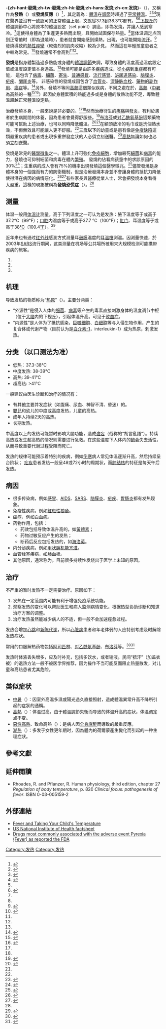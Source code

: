 {{redirect2|发烧|張惠妹的專輯|發燒 (張惠妹專輯)}}
{{otheruses}}
{{medref}}
{{noteTA
|1=zh-hans:海洛因;zh-hk:海洛英;zh-tw:海洛因;
|2=zh-hans: 阿司匹林; zh-hk: 阿士匹靈;
|3=zh-hans:发热;zh-hk:發燒;zh-tw:發燒;
}}
{{medical}}
{{Infobox medical condition (new) 
| name            = 發燒<br/>Fever
| synonyms        = Pyrexia, febrile response
| image           = Clinical thermometer 38.7.JPG
| caption         = {{tsl|en|analog|傳統類比式|傳統}}[[醫療溫度計|醫療溫度計]]測量出體溫為38.8 °C (101.8°F)
| field           = {{tsl|en|Infectious disease (medical specialty)||感染科}}、[[小兒科|小兒科]]
| symptoms        = '''初期''': [[冷颤|冷颤]]、覺得[[冷|冷]]<ref name=Peds2011/><br>'''初期過後''': {{tsl|en|flushed||臉紅}}、[[汗液|流汗]]<ref name=Sue2014/>
| complications   = [[發燒性癲癇|發燒性癲癇]]<ref name=CDC2010/>
| onset           = 
| duration        = 
| types           = 
| causes          = [[人體溫度|人體核心溫度]](set-point)飆高<ref name=Kl2015/><ref name=Gar2012p375/>
| risks           = 
| diagnosis       = 體溫介於{{convert|37.5|and|38.3|C|F|1}}或超過(危險)<ref name=NC08/><ref name=CC09/>
| differential    = [[高熱|高熱]](Hyperthermia)<ref name=NC08/>、[[中暑|中暑]]
| prevention      = 
| treatment       = 治療導致發燒的疾病為首要，其次才是處理發燒本身<ref name=Peds2011/><ref name=Ric2015/>
| medication      = [[布洛芬|Ibuprofen]], [[对乙酰氨基酚|paracetamol]] (acetaminophen)<ref name=Ric2015/><ref name=Gar2012/>
| prognosis       = 
| frequency       = 常見<ref name=Ki2013/><ref name=Peds2011/>
| deaths          = 
}}{{Infobox symptom
|Name =  
|Image = 
|Caption = 
|Field = [[小兒科|小兒科]]{{tsl|en|Infectious disease (medical specialty)|感染性疾病_(醫學)|感染性疾病}}
|ICD10 = {{ICD10|R|50||r|50}}
|ICD9 = {{ICD9|780.6}}
|ICDO =
|OMIM =
|MedlinePlus = 003090
|eMedicineSubj = med
|eMedicineTopic = 785
|DiseasesDB = 18924
|MeshID = D005334
|
}}

<!-- 定義與病徵 -->
'''-{zh-hant:發燒;zh-tw:發燒;zh-hk:發燒;zh-hans:发烧;zh-cn:发烧}-'''（{{lang-en|fever}}），又稱作為'''發熱'''（{{lang-en|pyrexia}}）或'''發燒反應'''（{{lang-en|febrile response}}）<ref name=NC08>{{cite journal |author=Axelrod YK, Diringer MN |title=Temperature management in acute neurologic disorders |journal=Neurol Clin |volume=26 |issue=2 |pages=585–603, xi |date=2008年5月 |pmid=18514828 |doi=10.1016/j.ncl.2008.02.005 |url=|last2=Diringer }}</ref>，其定義為：[[人體溫度|體溫]]在[[體溫調節|調節]]時超過了[[人體溫度|平常體溫]]。<ref name=Kl2015>{{cite book|last=Kluger|first=Matthew J.|title=Fever: Its Biology, Evolution, and Function|date=2015|publisher=Princeton University Press|isbn=9781400869831|page=57|url=https://books.google.com/books?id=gIF9BgAAQBAJ&pg=PA57}}</ref><ref>{{cite book|title=Fever: Its Biology, Evolution, and Function|date=2015|publisher=Princeton University Press|isbn=9781400869831|page=57|url=https://books.google.ca/books?id=gIF9BgAAQBAJ&pg=PA57|access-date=2017-07-16|archive-date=2016-05-14|archive-url=https://web.archive.org/web/20160514030231/https://books.google.ca/books?id=gIF9BgAAQBAJ&pg=PA57|dead-url=no}}</ref><ref name=Gar2012p375>{{cite book|last1=Garmel|first1=Fever in adultsGus M.|title=An introduction to clinical emergency medicine|date=2012|publisher=Cambridge University Press|location=Cambridge|isbn=0521747767|pages=375|edition=2nd|url=https://books.google.ca/books?id=pyAlcOfBhjIC&lpg=PP1&dq=An%20Introduction%20to%20Clinical%20Emergency%20Medicine&pg=PA375|access-date=2017-07-16|archive-date=2017-08-03|archive-url=https://web.archive.org/web/20170803091638/https://books.google.ca/books?id=pyAlcOfBhjIC&lpg=PP1&dq=An%20Introduction%20to%20Clinical%20Emergency%20Medicine&pg=PA375|dead-url=no}}</ref>現在醫界並沒有一致認可的正常體溫上限，文獻從37.3到38.3℃都有。<ref name=NC08/><ref name=CC09>{{cite journal |author=Laupland KB |title=Fever in the critically ill medical patient |journal=Crit.Care Med.|volume=37 |issue=7 Suppl |pages=S273–8 |date=July 2009 |pmid=19535958 |doi=10.1097/CCM.0b013e3181aa6117 }}</ref>[[下視丘|下視丘]]的體溫調節中心將原本的體溫設定（set point）調高，即為发烧，并讓人感到寒冷。<ref name=Peds2011/>這使得身體為了生產更多熱而出現{{tsl|en|muscle tone||肌肉收縮}}，且開始試圖保存熱量。<ref name=Sue2014/>當体温调定点回到正常值时（即為退燒時），患者就會開始感到燥熱，出現{{tsl|en|flushed|臉紅|臉紅}}，也可能開始[[汗液|流汗]]。<ref name=Sue2014>{{cite book|author1=Sue E. Huether|title=Pathophysiology: The Biologic Basis for Disease in Adults and Children|date=2014|publisher=Elsevier Health Sciences|isbn=9780323293754|page=498|edition=7|url=https://books.google.ca/books?id=l9XsAwAAQBAJ&pg=PA498|access-date=2017-07-16|archive-date=2017-08-03|archive-url=https://web.archive.org/web/20170803092406/https://books.google.ca/books?id=l9XsAwAAQBAJ&pg=PA498|dead-url=no}}</ref>發燒導致的[[熱性痙攣|熱性痙攣]]（較強烈的肌肉收縮）較為少見，<!-- <ref name=CDC2010/> -->然而這在年輕孩童患者之中較為常見。<ref name=CDC2010>{{cite web |title=Taking Care of Someone Who is Sick |url=http://www.cdc.gov/flu/homecare/treatfever.htm |archivedate=2015-03-24 |accessdate=2017-02-09 |date=2010-08-13 |archiveurl=https://web.archive.org/web/20150324084355/http://www.cdc.gov/flu/homecare/treatfever.htm |dead-url=no }}</ref>發燒通常不會高到{{convert|41|to|42|C|F|1}}<ref name=Gar2012p375/><ref name=Peds2011/>。

<!-- 原因 -->
'''發燒'''是指身體製造過多熱能或身體的[[體溫調節|體溫調節]]失調，導致身體的溫度高過溫度設定值或溫度設定值本身過高。<ref name=NC08/>發燒可能是由許多[[疾病|疾病]]造成，從[[生病|小病]]到[[重症照護醫學|重症]]都有可能，<!-- <ref name=Gar2012p5/> -->這包含了[[病毒感染|病毒]]、[[病原細菌|細菌]]、[[寄生|寄生]]、[[普通感冒|普通感冒]]、[[流行感冒|流行感冒]]、[[泌尿道感染|泌尿道感染]]、[[脑膜炎|脑膜炎]]、[[疟疾|疟疾]]、[[闌尾炎|闌尾炎]]等。<!-- <ref name=Gar2012p5/> --> 非感染性的發燒成因包含了[[血管炎|血管炎]]、[[深静脉血栓|深静脉血栓]]、[[副作用|藥物的副作用]]、[[癌症|癌症]]等。<ref name=Gar2012p5>{{cite book|last1=Garmel|first1=Fever in adultsGus M.|title=An introduction to clinical emergency medicine|date=2012|publisher=Cambridge University Press|location=Cambridge|isbn=0521747767|pages=5|edition=2nd|url=https://books.google.ca/books?id=pyAlcOfBhjIC&lpg=PP1&dq=An%20Introduction%20to%20Clinical%20Emergency%20Medicine&pg=PA5|access-date=2017-07-17|archive-date=2017-10-21|archive-url=https://web.archive.org/web/20171021221058/https://books.google.ca/books?id=pyAlcOfBhjIC&lpg=PP1&dq=An%20Introduction%20to%20Clinical%20Emergency%20Medicine&pg=PA5|dead-url=no}}</ref>另外，發燒不等同[[高熱|高熱]]這個類似疾病，不同之處在於，[[高熱|高熱]]（[[中暑|中暑]]為[[高熱|高熱]]的一種<ref name=EMS>{{cite book |title=Emergency Medicine: A Comprehensive Study Guide, Sixth edition |last=Tintinalli |first=Judith  |year=2004 |publisher=McGraw-Hill Professional |location= |isbn=0-07-138875-3 |page=1187 |url= }}</ref><ref name=H>{{cite book
| authorlink = Anthony Fauci
| author     = Fauci, Anthony| title      = [[Harrison's_Principles_of_Internal_Medicine|Harrison's Principles of Internal Medicine]]
| edition    = 17th
| publisher  = McGraw-Hill Professional
| year       = 2008
| isbn       = 978-0-07-146633-2
| pages      = [https://archive.org/details/harrisonsprincip00asfa/page/117 117]–121
|display-authors=etal}}</ref>）起因於身體累積的熱能過多或是身體的散熱功能不足，導致體溫超越正常體溫設定點。

<!-- 治療 -->
治療發燒本身，一般來說是非必要的。<ref name=Peds2011/><ref name=Ric2015/>然而治療衍生的[[疼痛|疼痛]]與[[發炎|發炎]]，有利於患者於生病期間的休養，因為患者會覺得舒服些。<ref name=Ric2015>{{cite journal|last1=Richardson|first1=M|last2=Purssell|first2=E|title=Who's afraid of fever?|journal=Archives of disease in childhood|date=September 2015|volume=100|issue=9|pages=818-20|pmid=25977564}}</ref>[[布洛芬|布洛芬]]或[[对乙酰氨基酚|对乙酰氨基酚]]這類藥物可能可幫助上述治療，也可以同時降低體溫。<ref>{{cite book|last1=Garmel|first1=edited by S.V. Mahadevan, Gus M.|title=An introduction to clinical emergency medicine|date=2012|publisher=Cambridge University Press|location=Cambridge|isbn=9780521747769|page=401|edition=2nd}}</ref><ref name=Ric2015/>在額頭放冷的毛巾或是洗個熱水澡，不但無效且可能讓人更不舒服。<ref name=Ric2015/>三歲'''以下'''的幼童或是患有像是[[免疫缺陷|免疫缺陷]]這類嚴重疾病的患者或出現多重併發症狀的人必須立刻送醫。<ref>{{Cite web|url = https://www.nlm.nih.gov/medlineplus/ency/article/003090.htm|title = Fever|date = 2014-08-30|accessdate = |website = MedlinePlus|publisher = |last = |first = |archive-date = 2009-05-11|archive-url = https://web.archive.org/web/20090511181606/http://www.nlm.nih.gov/medlineplus/ency/article/003090.htm|dead-url = no}}</ref>[[高熱|高熱]]無論如何也必須立刻送醫。

<!-- 流行病學、社會、文化 -->
發燒是常見的[[醫學徵象|醫學徵象]]之一。體溫上升可強化[[免疫細胞|免疫細胞]]，增加殺死[[細菌|細菌]]和[[病毒|病毒]]的能力，發燒也可抑制細菌和病毒在體內[[繁殖|繁殖]]。<!-- <ref name=Peds2011> -->發燒約佔看病孩童中的求診原因的30%<ref name=Peds2011>{{cite journal|last1=Section on Clinical Pharmacology and|first1=Therapeutics|last2=Committee on|first2=Drugs|last3=Sullivan|first3=JE|last4=Farrar|first4=HC|title=Fever and antipyretic use in children.|journal=Pediatrics|date=March 2011|volume=127|issue=3|pages=580–7|pmid=21357332}}</ref>；生重病的成人會有75%的機率出現發燒這個醫學徵兆。<ref name=Ki2013>{{cite journal|last1=Kiekkas|first1=P|last2=Aretha|first2=D|last3=Bakalis|first3=N|last4=Karpouhtsi|first4=I|last5=Marneras|first5=C|last6=Baltopoulos|first6=GI|title=Fever effects and treatment in critical care: literature review.|journal=Australian critical care : official journal of the Confederation of Australian Critical Care Nurses|date=August 2013|volume=26|issue=3|pages=130–5|pmid=23199670}}</ref>儘管發燒是身體本身的一個強而有力的防衛機制，但是治療發燒本身並不會讓身體的抵抗力降低使得潛在病因的病情惡化。<ref>{{cite journal|last1=Schaffner|first1=A|title=[Fever--useful or noxious symptom that should be treated?].|journal=Therapeutische Umschau.Revue therapeutique|date=March 2006|volume=63|issue=3|pages=185–8|pmid=16613288}}</ref><ref>{{cite journal|last1=Niven|first1=DJ|last2=Stelfox|first2=HT|last3=Laupland|first3=KB|title=Antipyretic therapy in febrile critically ill adults: A systematic review and meta-analysis.|journal=Journal of critical care|date=June 2013|volume=28|issue=3|pages=303–10|pmid=23159136}}</ref>有些家長與醫療從業人士，常會把發燒本身看得太嚴重，這樣的現象被稱為'''發燒恐慌症'''（{{lang-en|fever phobia}}）。<ref name=Peds2011/>

== 测量 ==
体温一般用[[体温计|体温计]]测量。高于下列温度之一可认为是发热：腋下温度等于或高于37.2℃（99℉）；[[口腔|口腔]]内温度等于或高于37.7 ℃（100℉）；[[肛门|肛门]]、耳温度等于或高于38[[摄氏度|℃]]（100.4[[华氏度|℉]]）。<ref name="黃瑽寧2014">{{cite book|author=黃瑽寧|title=輕鬆當爸媽，孩子更健康【新修版】: 超人氣小兒科醫師黃瑽寧教你安心育兒|url=https://books.google.com/books?id=mTajBgAAQBAJ&pg=PA163|date=2014-06-13|publisher=時報文化出版|isbn=978-957-13-5986-1|pages=163–|access-date=2019-07-02|archive-date=2019-08-01|archive-url=https://web.archive.org/web/20190801204325/https://books.google.com/books?id=mTajBgAAQBAJ&pg=PA163|dead-url=no}}</ref>

近年来也有通过[[红外线|红外线]]感測方式测量耳[[鼓膜|鼓膜]]温度的[[耳溫槍|耳溫槍]]測溫。因測量快速，於2003年[[SARS|SARS]]流行期间，这类测量在机场等公共場所被用来大规模检测可能携带疾病的旅客。

{{fact|在温度与临界值相差不远的情况下，还要考虑下列生理因素：}}
# {{fact|人体温度一天内的变化：早上4点左右最低，下午6点最高。故早上测得口腔温度37.5℃可认为是发热，晚上则不一定。}}
# {{fact|不同人的“正常体温”可以相差约0.4℃。}}
# {{fact|[[更年期|更年期]]前的女性在[[排卵|排卵]]周期中体温会有规律地变化。}}

== 机理 ==
导致发热的物质称为“[[热原|热原]]”（{{lang|en|pyrogen}}）。主要分两类：
* “外源性”是侵入人体的[[细菌|细菌]]、[[病毒|病毒]]等产生的毒素直接刺激身体的温度调节中枢（位于[[大脑|大脑]]内的下视丘），引起体温升高。可见于[[败血症|败血症]]。
* “内源性”是人体为了抵抗感染，[[巨噬细胞|巨噬细胞]]、[[白细胞|白细胞]]等与入侵生物作用，产生的复合体或代谢产物（目前认为是[[白介素-1|白介素-1]]，interleukin-1）成为热原，刺激发热。

== 分类 （以口测法为准）==
* 低热：37.3-38℃
* 中度发热: 38-39℃
* 高热: 39-41℃
* 超高热: >41℃

一般建议由医生诊断和治疗的情况有：
* 有其他主要并发症状（如腹痛、尿血、神智不清、昏迷）的。
* [[嬰兒|嬰兒]]和幼儿的中度或高度发热，儿童的高热。
* 成年人持续2天的高热。
* 长期发热。

中高度以上的发热可能暂时影响大脑功能，造成[[谵妄|谵妄]]（俗称的“胡言亂語”）。持续高热或发生超高热的情况则需要进行急救。在这些温度下人体内的[[酶|酶]]会失去活性，从而导致重要代谢过程受阻而死亡。

发热的规律可能预示着特别的疾病，例如[[伤寒|伤寒]]病人常见体温逐渐升高，然后持续呈台阶状； [[疟疾|疟疾]]患者发热一般呈48或72小时的周期状，而[[肺结核|肺结核]]的特征是每天午后发热。

== 病因 ==
* 很多传染病，例如[[感冒|感冒]]、[[AIDS|AIDS]]、[[SARS|SARS]]、[[脑膜炎|脑膜炎]]、[[疟疾|疟疾]]、[[胃肠炎|胃肠炎]]都有发热现象。
* 免疫性疾病，例如[[紅斑性狼瘡|紅斑性狼瘡]]。
* [[癌症|癌症]]，例如[[白血病|白血病]]。
* 药物作用，包括：
** 药效包括导致体温升高的，如[[黃體素|黃體素]]；
** 药物过敏反应产生的发热；
** 断药后反应包括发热的，如[[海洛因|海洛英]]。
* 内分泌疾病，例如[[甲状腺机能亢进|甲状腺机能亢进]]。
* 血管栓塞疾病，如肺血栓。
* 其他原因，通常称为{{le|不明热|Fever of unknown origin}}。目前很多持续性发烧出于医学上未知的原因。

== 治疗 ==
不严重的暂时发热不一定需要治疗。原因如下：
# 发热在一定范围内可能有利于增强免疫系统功能。
# 观察发热的变化可以帮助医生和病人监测病情变化，根据热型协助诊断和知道治疗方案的调整。
# 治疗发热虽然能减少病人的不适，但一般不会加速痊愈过程。

发热会增加[[心跳|心跳]]和[[新陈代谢|新陈代谢]]，所以[[心脏病|心脏病]]患者和年老体弱的人应特别考虑及时解除发热症状。

常用的口服解热药物包括[[阿司匹林|阿司匹林]]、[[对乙酰氨基酚|对乙酰氨基酚]]、[[布洛芬|布洛芬]]等。<ref name=Gar2012>{{cite book|last1=Garmel|first1=edited by S.V. Mahadevan, Gus M.|title=An introduction to clinical emergency medicine|date=2012|publisher=Cambridge University Press|location=Cambridge|isbn=9780521747769|page=401|edition=2nd}}</ref><ref>{{Cite web|title=Fever - Diagnosis and treatment - Mayo Clinic|url=https://www.mayoclinic.org/diseases-conditions/fever/diagnosis-treatment/drc-20352764|access-date=2022-02-23|archive-date=2022-03-06|archive-url=https://web.archive.org/web/20220306044106/https://www.mayoclinic.org/diseases-conditions/fever/diagnosis-treatment/drc-20352764|dead-url=no}}</ref>

发热时体液丢失增多，应及时补充，包括多饮水，或者输液。民间“捂汗”（加盖衣被）的退热方法一般不被医学界推荐，因为操作不当可能反而阻止热量散发，对儿童和高热患者尤其危险。

==类似症状==
*[[中暑|中暑]]（{{lang-en|Heat stroke}}）：因室外高溫多濕或陽光過久直接照射，造成體溫異常升高不降所引起的症狀的通稱。
*[[高熱|高熱]]（{{lang-en|Hyperthermia}}）：体温过高。由于體溫調節失衡而导致的体温升高的症状，体温调定点不变。
*[[惡性高熱|惡性高熱]]、致命高熱（{{lang-en|Malignant hyperthermia}}）：是病人因[[全身麻醉|全身麻醉]]而導致的嚴重反應。
* [[潮热|潮热]]（{{lang-en|hot flash}}）：多发于女性更年期时，因為體內的荷爾蒙產生變化而引起的一种生理症狀。

==參考文獻==
{{reflist}}

==延伸閱讀==
{{refbegin}}
* Rhoades, R. and Pflanzer, R. Human physiology, third edition, chapter 27 ''Regulation of body temperature'', p. 820 ''Clinical focus: pathogenesis of fever''. ISBN 0-03-005159-2
{{refend}}

== 外部連結 ==
{{Commonscat|Fever|发热}}
* [http://kidshealth.org/parent/general/body/fever.html Fever and Taking Your Child's Temperature]{{Wayback|url=http://kidshealth.org/parent/general/body/fever.html |date=20151213095918 }}
* [http://www.nlm.nih.gov/medlineplus/ency/article/003090.htm US National Institute of Health factsheet]{{Wayback|url=http://www.nlm.nih.gov/medlineplus/ency/article/003090.htm |date=20160705041159 }}
* [http://www.drugcite.com/indi/?i=PYREXIA Drugs most commonly associated with the adverse event Pyrexia (Fever) as reported the FDA]{{Wayback|url=http://www.drugcite.com/indi/?i=PYREXIA |date=20120309114919 }}
[[Category:发热|Category:发热]]
[[Category:发热|Category:发热]]